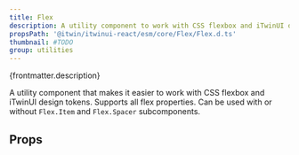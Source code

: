 ```yaml
---
title: Flex
description: A utility component to work with CSS flexbox and iTwinUI design tokens.
propsPath: '@itwin/itwinui-react/esm/core/Flex/Flex.d.ts'
thumbnail: #TODO
group: utilities
---
```


<p>{frontmatter.description}</p>

<Placeholder componentPageName='flex' />

<LiveExample src='Flex.main.tsx'>
  <AllExamples.FlexMainExample client:load />
</LiveExample>

A utility component that makes it easier to work with CSS flexbox and iTwinUI design tokens. Supports all flex properties. Can be used with or without `Flex.Item` and `Flex.Spacer` subcomponents.

## Props

<PropsTable path={frontmatter.propsPath} />
